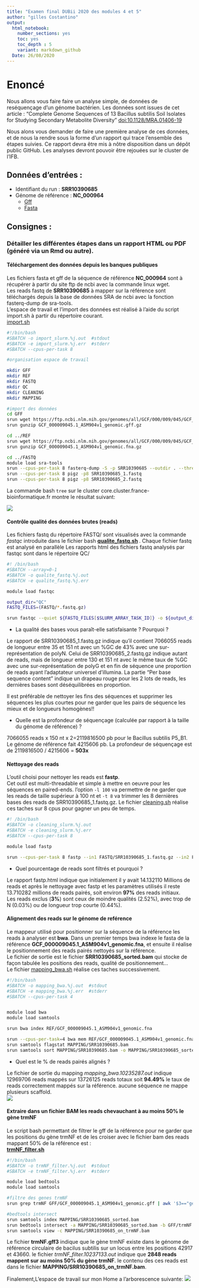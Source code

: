```yaml
---
title: "Examen final DUBii 2020 des modules 4 et 5"
author: "gilles Costantino"
output:
  html_notebook:
    number_sections: yes
    toc: yes
    toc_depth : 5
    variant: markdown_github
  Date: 26/08/2020
---
```


# Enoncé

Nous allons vous faire faire un analyse simple, de données de reséquençage d'un génome bactérien. Les données sont issues de cet article : "Complete Genome Sequences of 13 Bacillus subtilis Soil Isolates for Studying Secondary Metabolite Diversity" [doi:10.1128/MRA.01406-19](https://doi.org/10.1128/MRA.01406-19)  

Nous alons vous demander de faire une première analyse de ces données, et de nous la rendre sous la forme d'un rapport qui trace l'ensemble des étapes suivies. Ce rapport devra être mis à nôtre disposition dans un dépôt public GitHub. Les analyses devront pouvoir être rejouées sur le cluster de l'IFB.  

## Données d'entrées :

* Identifiant du run : **SRR10390685**   
* Génome de référence : **NC_000964**     
  * [Gff](https://ftp.ncbi.nlm.nih.gov/genomes/all/GCF/000/009/045/GCF_000009045.1_ASM904v1/GCF_000009045.1_ASM904v1_genomic.gff.gz)  
  * [Fasta](https://ftp.ncbi.nlm.nih.gov/genomes/all/GCF/000/009/045/GCF_000009045.1_ASM904v1/GCF_000009045.1_ASM904v1_genomic.fna.gz)    
        
## Consignes :

### Détailler les différentes étapes dans un rapport HTML ou PDF (généré via un Rmd ou autre).

#### Téléchargement des données depuis les banques publiques

Les fichiers fasta et gff de la séquence de référence **NC_000964** sont à récupérer à partir du site ftp de ncbi avec la commande linux wget.  
Les reads fastq de **SRR10390685** à mapper sur la référence sont téléchargés depuis la base de données SRA de ncbi avec la fonction fasterq-dump de sra-tools.  
L'espace de travail et l'import des données est réalisé à l'aide du script import.sh à partir du répertoire courant.  
[import.sh](https://github.com/gicostantino/gicostantino.github.io/blob/master/import.sh)  

```bash
#!/bin/bash
#SBATCH -o import_slurm.%j.out  #stdout
#SBATCH -e import_slurm.%j.err  #stderr
#SBATCH --cpus-per-task 8

#organisation espace de travail

mkdir GFF
mkdir REF
mkdir FASTQ
mkdir QC
mkdir CLEANING
mkdir MAPPING

#import des données
cd GFF
srun wget https://ftp.ncbi.nlm.nih.gov/genomes/all/GCF/000/009/045/GCF_000009045.1_ASM904v1/GCF_000009045.1_ASM904v1_genomic.gff.gz
srun gunzip GCF_000009045.1_ASM904v1_genomic.gff.gz

cd ../REF
srun wget https://ftp.ncbi.nlm.nih.gov/genomes/all/GCF/000/009/045/GCF_000009045.1_ASM904v1/GCF_000009045.1_ASM904v1_genomic.fna.gz
srun gunzip GCF_000009045.1_ASM904v1_genomic.fna.gz

cd ../FASTQ
module load sra-tools
srun --cpus-per-task 8 fasterq-dump -S -p SRR10390685 --outdir . --threads 8
srun --cpus-per-task 8 pigz -p8 SRR10390685_1.fastq
srun --cpus-per-task 8 pigz -p8 SRR10390685_2.fastq
```

La commande bash `tree` sur le cluster core.cluster.france-bioinformatique.fr montre le résultat suivant: 

![](treeM4_M5_init.png)

#### Contrôle qualité des données brutes (reads) 

Les fichiers fastq du répertoire FASTQ/ sont visualisés avec la commande *fastqc* introduite dans le fichier bash **[qualite_fastq.sh](https://github.com/gicostantino/gicostantino.github.io/blob/master/qualite_fastq.sh)  ** .
Chaque fichier fastq est analysé en parallèle
Les rapports html des fichiers fastq analysés par fastqc sont dans le répertoire QC/  

```bash
#! /bin/bash
#SBATCH --array=0-1
#SBATCH -o qualite_fastq.%j.out
#SBATCH -e qualite_fastq.%j.err

module load fastqc

output_dir="QC"
FASTQ_FILES=(FASTQ/*.fastq.gz)

srun fastqc --quiet ${FASTQ_FILES[$SLURM_ARRAY_TASK_ID]} -o ${output_dir}
```

  * La qualité des bases vous paraît-elle satisfaisante ? Pourquoi ? 
 
Le rapport de SRR10390685_1.fastq.gz indique qu'il contient 7066055 reads de longueur entre 35 et 151 nt avec un %GC de 43% avec une sur-représentation de polyN.  Celui de SRR10390685_2.fastq.gz indique autant de reads, mais de longueur entre 130 et 151 nt avec le même taux de %GC avec une sur-représentation de polyG et en fin de séquence une proportion de reads ayant l'adaptateur universel d'illumina.
La partie "Per base sequence content" indique un drapeau rouge pour les 2 lots de reads, les dernières bases sont déséquilibrées en proportion. 

Il est préférable de nettoyer les fins des séquences et supprimer les séquences les plus courtes pour ne garder que les pairs de séquence les mieux  et de longueurs homogènes!! 
  
  * Quelle est la profondeur de séquençage (calculée par rapport à la taille du génome de référence) ?  
  
 7066055 reads x 150 nt x 2=2119816500 pb pour le Bacillus subtilis P5_B1.  
Le génome de référence fait 4215606 pb.
La profondeur de séquençage est de 2119816500 / 4215606 = **503x** 
  
#### Nettoyage des reads 

L'outil choisi pour nettoyer les reads est **fastp**.  
Cet outil est multi-threadable et simple à mettre en oeuvre pour les séquences en paired-ends. 
l'option `-l 100` va permettre de ne garder que les reads de taille supérieur à 100 nt et `-t 8` va trimmer les 8 dernières bases des reads de SRR10390685_1.fastq.gz.
Le fichier [cleaning.sh](https://github.com/gicostantino/gicostantino.github.io/blob/master/cleaning.sh) réalise ces taches sur 8 cpus pour gagner un peu de temps.
```bash
#! /bin/bash
#SBATCH -o cleaning_slurm.%j.out
#SBATCH -e cleaning_slurm.%j.err
#SBATCH --cpus-per-task 8

module load fastp

srun --cpus-per-task 8 fastp --in1 FASTQ/SRR10390685_1.fastq.gz --in2 FASTQ/SRR10390685_2.fastq.gz -l 100 --out1 CLEANING/SRR10390685_1.cleaned.fastq.gz --out2 CLEANING/SRR10390685_2.cleaned.fastq.gz --unpaired1 CLEANING/SRR10390685_singletons.fastq.gz --unpaired2 CLEANING/SRR10390685_singletons.fastq.gz -w 1 -h fastp.html -t 8

```
  * Quel pourcentage de reads sont filtrés et pourquoi ? 
  
Le rapport fastp.html indique que initialement il y avait 14.132110 Millions de reads et après le nettoyage avec fastp et les paramètres utilisés il reste 13.710282 millions de reads pairés, soit environ **97%** des reads initiaux.  
Les reads exclus (**3%**) sont ceux de moindre qualités (2.52%), avec trop de N (0.03%) ou de longueur trop courte (0.44%). 
  
#### Alignement des reads sur le génome de reférence  

Le mappeur utilisé pour positionner sur la séquence de la référence les reads à analyser est **bwa**.
Dans un premier temps bwa indexe le fasta de la référence **GCF_000009045.1_ASM904v1_genomic.fna**, et ensuite il réalise le positionnement des reads pairés nettoyés sur la référence.  
Le fichier de sortie est le fichier **SRR10390685_sorted.bam** qui stocke de façon tabulée les positions des reads, qualité de positionnement...  
Le fichier [mapping_bwa.sh](https://github.com/gicostantino/gicostantino.github.io/blob/master/mapping_bwa.sh) réalise ces taches successivement.

```bash

#!/bin/bash
#SBATCH -o mapping_bwa.%j.out  #stdout
#SBATCH -e mapping_bwa.%j.err  #stderr
#SBATCH --cpus-per-task 4


module load bwa
module load samtools

srun bwa index REF/GCF_000009045.1_ASM904v1_genomic.fna

srun --cpus-per-task=4 bwa mem REF/GCF_000009045.1_ASM904v1_genomic.fna CLEANING/SRR10390685_1.cleaned.fastq.gz CLEANING/SRR10390685_2.cleaned.fastq.gz -t 3 | samtools view -hbS > MAPPING/SRR10390685.bam 
srun samtools flagstat MAPPING/SRR10390685.bam
srun samtools sort MAPPING/SRR10390685.bam -o MAPPING/SRR10390685_sorted.bam

```

  * Quel est le % de reads pairés alignés ? 

Le fichier de sortie du mapping *mapping_bwa.10235287.out* indique 12969706 reads mappés sur 13726125 reads totaux soit **94.49%** le taux de reads correctement mappés sur la référence.
aucune séquence ne mappe plusieurs scaffold.  
![](mapping_result.png)  

#### Extraire dans un fichier BAM les reads chevauchant à au moins 50% le gène trmNF  

Le script bash permettant de filtrer le gff de la référence pour ne garder que les positions du gène trmNF et de les croiser avec le fichier bam des reads mappant 50% de la référence est :  
**[trmNF_filter.sh](https://github.com/gicostantino/gicostantino.github.io/blob/master/trmNF_filter.sh)**  
```bash
#!/bin/bash
#SBATCH -o trmNF_filter.%j.out  #stdout
#SBATCH -e trmNF_filter.%j.err  #stderr

module load bedtools
module load samtools

#filtre des genes trmNF
srun grep trmNF GFF/GCF_000009045.1_ASM904v1_genomic.gff | awk '$3=="gene"' > GFF/trmNF.gff3

#bedtools intersect
srun samtools index MAPPING/SRR10390685_sorted.bam
srun bedtools intersect -a MAPPING/SRR10390685_sorted.bam -b GFF/trmNF.gff3 -f 0.5 > MAPPING/SRR10390685_on_trmNF.bam
srun samtools view -c MAPPING/SRR10390685_on_trmNF.bam

```
Le fichier **trmNF.gff3** indique que le gène trmNF existe dans le génome de référence circulaire de bacilus subtilis sur un locus entre les positions 42917 et 43660.
le fichier *trmNF_filter.10237133.out* indique que **2848 reads mappent sur au moins 50% du gène trmNF**. le contenu des ces reads est dans le fichier **MAPPING/SRR10390685_on_trmNF.bam**.

Finalement,L'espace de travail sur mon Home a l'arborescence suivante:
![](treeM4_M5_final.png)  

